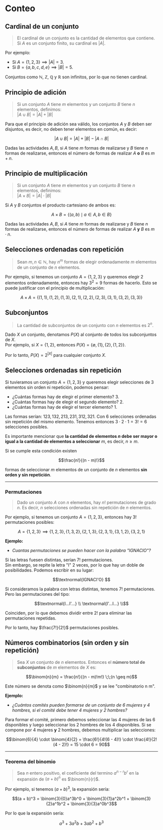 # Conteo 

## Cardinal de un conjunto 

> El cardinal de un conjunto es la cantidad de elementos que contiene. Si $A$ es un conjunto finito, su cardinal es $|A|$.

Por ejemplo: 

- Si $A = \{1, 2, 3\} \implies |A| = 3$.
- Si $B = \{a, b, c, d, e\} \implies |B| = 5$.

Conjuntos como $\mathbb{N}$, $\mathbb{Z}$, $\mathbb{Q}$ y $\mathbb{R}$ son infinitos, por lo que no tienen cardinal.

## Principio de adición 

> Si un conjunto $A$ tiene $m$ elementos y un conjunto $B$ tiene $n$ elementos, definimos:\
$|A \cup B| = |A| + |B|$

Para que el principio de adición sea válido, los conjuntos $A$ y $B$ deben ser disjuntos, es decir, no deben tener elementos en común, es decir: 

```math 
|A \cup B| = |A| + |B| - |A \cap B|
```

Dadas las actividades $A, B$, si $A$ tiene $m$ formas de realizarse y $B$ tiene $n$ formas de realizarse, entonces el número de formas de realizar $A$ **o** $B$ es $m + n$.

## Principio de multiplicación

> Si un conjunto $A$ tiene $m$ elementos y un conjunto $B$ tiene $n$ elementos, definimos:\
$|A \times B| = |A| \cdot |B|$

Si $A$ y $B$ conjuntos el producto cartesiano de ambos es: 

```math
A \times B = \{(a, b) \mid a \in A, b \in B\}
```

Dadas las actividades $A, B$, si $A$ tiene $m$ formas de realizarse y $B$ tiene $n$ formas de realizarse, entonces el número de formas de realizar $A$ **y** $B$ es $m \cdot n$.

## Selecciones ordenadas con repetición

> Sean $m, n \in \mathbb{N}$, hay $n^m$ formas de elegir ordenadamente $m$ elementos de un conjunto de $n$ elementos. 

Por ejemplo, si tenemos un conjunto $A = \{1, 2, 3\}$ y queremos elegir 2 elementos ordenadamente, entonces hay $3^2 = 9$ formas de hacerlo. Esto se puede justificar con el principio de multiplicación: 

```math
A \times A = \{(1, 1), (1, 2), (1, 3), (2, 1), (2, 2), (2, 3), (3, 1), (3, 2), (3, 3)\}
``` 

## Subconjuntos

> La cantidad de subconjuntos de un conjunto con $n$ elementos es $2^n$.

Dado $X$ un conjunto, denotamos $P(X)$ al conjunto de todos los subconjuntos de $X$.\
Por ejemplo, si $X = \{1, 2\}$, entonces $P(X) = \{\emptyset, \{1\}, \{2\}, \{1, 2\}\}$.

Por lo tanto, $P(X) = 2^{|X|}$ para cualquier conjunto $X$.

## Selecciones ordenadas sin repetición 

Si tuvieramos un conjunto $A = \{1, 2, 3\}$ y queremos elegir selecciones de $3$ elementos sin orden ni repetición, podemos pensar: 

- ¿Cuántas formas hay de elegir el primer elemento? 3.
- ¿Cuántas formas hay de elegir el segundo elemento? 2.
- ¿Cuántas formas hay de elegir el tercer elemento? 1.

Las formas serían: $123, 132, 213, 231, 312, 321$. Con $6$ selecciones ordenadas sin repetición del mismo elemento. 
Tenemos entonces $3 \cdot 2 \cdot 1 = 3! = 6$ selecciones posibles.

Es importante mencionar que **la cantidad de elementos $n$ debe ser mayor o igual a la cantidad de elementos a seleccionar** $m$, es decir, $n \geq m$.

Si se cumple esta condición existen 

```math
\frac{n!}{(n - m)!}
```

formas de seleccionar $m$ elementos de un conjunto de $n$ elementos **sin orden y sin repetición**.

***

### Permutaciones

> Dado un conjunto $A$ con $n$ elementos, hay $n!$ permutaciones de grado $n$. Es decir, $n$ selecciones ordenadas sin repetición de $n$ elementos.

Por ejemplo, si tenemos un conjunto $A = \{1, 2, 3\}$, entonces hay $3!$ permutaciones posibles: 

```math
A = \{1, 2, 3\} \implies \{1, 2, 3\}, \{1, 3, 2\}, \{2, 1, 3\}, \{2, 3, 1\}, \{3, 1, 2\}, \{3, 2, 1\}
```

**Ejemplo:**

- _Cuantas permutaciones se pueden hacer con la palabra "IGNACIO"?_

Si las letras fuesen distintas, serían $7!$ permutaciones.\
Sin embargo, se repite la letra "I" $2$ veces, por lo que hay un doble de posibilidades. Podemos escribir en su lugar:

```math	
\textnormal{IGNACI'O} 
```

Si consideramos la palabra con letras distintas, tenemos $7!$ permutaciones. Pero las permutaciones del tipo: 

```math
\textnormal{I...I'...} \\
\textnormal{I'...I...} \\
```

Coinciden, por lo que debemos dividir entre $2!$ para eliminar las permutaciones repetidas.

Por lo tanto, hay $\frac{7!}{2!}$ permutaciones posibles.

## Números combinatorios (sin orden y sin repetición)

> Sea $X$ un conjunto de $n$ elementos. Entonces el **número total de subconjuntos** de $m$ elementos de $X$ es: 

```math
\binom{n}{m} = \frac{n!}{(n - m)!m!} \;\;(n \geq m)
```

Este número se denota como $\binom{n}{m}$ y se lee "combinatorio n m".

**Ejemplo:** 

- _¿Cuántos comités pueden formarse de un conjunto de 6 mujeres y 4 hombres, si el comité debe tener 4 mujeres y 2 hombres?_

Para formar el comité, primero debemos seleccionar las $4$ mujeres de las $6$ disponibles y luego seleccionar los $2$ hombres de los $4$ disponibles. Si se compone por $4$ mujeres **y** $2$ hombres, debemos multiplicar las selecciones: 

```math
\binom{6}{4} \cdot \binom{4}{2} = \frac{6!}{4!(6 - 4)!} \cdot \frac{4!}{2!(4 - 2)!} = 15 \cdot 6 = 90
```

***

### Teorema del binomio 

> Sea $n$ entero positivo, el coeficiente del termino $a^{n-r}b^r$ en la expansión de $(a + b)^n$ es $\binom{n}{r}$.

Por ejemplo, si tenemos $(a + b)^3$, la expansión sería: 

```math
(a + b)^3 = \binom{3}{0}a^3b^0 + \binom{3}{1}a^2b^1 + \binom{3}{2}a^1b^2 + \binom{3}{3}a^0b^3
```

Por lo que la expansión sería: 

```math
a^3 + 3a^2b + 3ab^2 + b^3
```